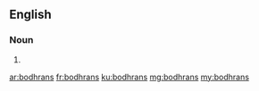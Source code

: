 ==English==

===Noun===
{{head|en|noun plural form}}

# {{plural of|bodhran|lang=en}}

[[ar:bodhrans]]
[[fr:bodhrans]]
[[ku:bodhrans]]
[[mg:bodhrans]]
[[my:bodhrans]]